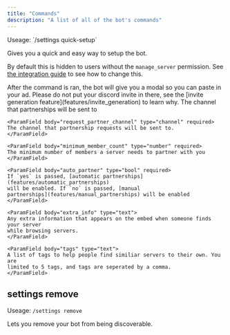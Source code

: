 ```yaml
---
title: "Commands"
description: "A list of all of the bot's commands"
---
```


<Card title="/settings quick-setup">
Useage: `/settings quick-setup`

Gives you a quick and easy way to setup the bot.

By default this is hidden to users without the `manage_server` permission. See [the integration guide](guides/integration_settings) to see how to change this.

<Note>
  After the command is ran, the bot will give you a modal so you can paste in
  your ad. Please do not put your discord invite in there, see the [invite
  generation feature](features/invite_generation) to learn why.
</Note>

<Expandable title="arguments">
    <ParamField body="partnership_channel" type="channel" required>
    The channel that partnerships will be sent to
    </ParamField>

    <ParamField body="request_partner_channel" type="channel" required>
    The channel that partnership requests will be sent to.
    </ParamField>

    <ParamField body="minimum_member_count" type="number" required>
    The minimum number of members a server needs to partner with you
    </ParamField>

    <ParamField body="auto_partner" type="bool" required>
    If `yes` is passed, [automatic partnerships](features/automatic_partnerships)
    will be enabled. If `no` is passed, [manual
    partnerships](features/manual_partnerships) will be enabled
    </ParamField>

    <ParamField body="extra_info" type="text">
    Any extra information that appears on the embed when someone finds your server
    while browsing servers.
    </ParamField>

    <ParamField body="tags" type="text">
    A list of tags to help people find similiar servers to their own. You are
    limited to 5 tags, and tags are seperated by a comma.
    </ParamField>

</Expandable>

</Card>

## settings remove

Useage: `/settings remove`

Lets you remove your bot from being discoverable.
